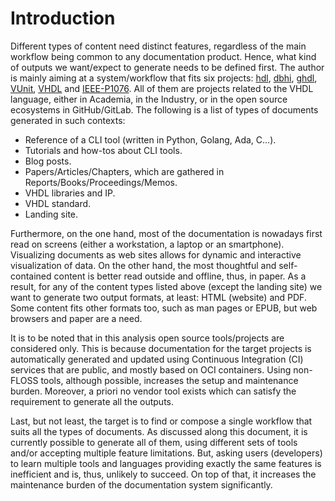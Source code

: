 # Introduction

Different types of content need distinct features, regardless of the main workflow being common to any documentation
product.
Hence, what kind of outputs we want/expect to generate needs to be defined first.
The author is mainly aiming at a system/workflow that fits six projects:
[hdl](https://github.com/hdl),
[dbhi](https://github.com/dbhi),
[ghdl](https://github.com/ghdl),
[VUnit](https://github.com/VUnit),
[VHDL](https://github.com/VHDL)
and
[IEEE-P1076](https://gitlab.com/IEEE-P1076).
All of them are projects related to the VHDL language, either in Academia, in the Industry, or in the open source
ecosystems in GitHub/GitLab.
The following is a list of types of documents generated in such contexts:

- Reference of a CLI tool (written in Python, Golang, Ada, C...).
- Tutorials and how-tos about CLI tools.
- Blog posts.
- Papers/Articles/Chapters, which are gathered in Reports/Books/Proceedings/Memos.
- VHDL libraries and IP.
- VHDL standard.
- Landing site.

Furthermore, on the one hand, most of the documentation is nowadays first read on screens (either a workstation, a
laptop or an smartphone).
Visualizing documents as web sites allows for dynamic and interactive visualization of data.
On the other hand, the most thoughtful and self-contained content is better read outside and offline, thus, in paper.
As a result, for any of the content types listed above (except the landing site) we want to generate two output formats,
at least: HTML (website) and PDF.
Some content fits other formats too, such as man pages or EPUB, but web browsers and paper are a need.

It is to be noted that in this analysis open source tools/projects are considered only.
This is because documentation for the target projects is automatically generated and updated using Continuous
Integration (CI) services that are public, and mostly based on OCI containers.
Using non-FLOSS tools, although possible, increases the setup and maintenance burden.
Moreover, a priori no vendor tool exists which can satisfy the requirement to generate all the outputs.

Last, but not least, the target is to find or compose a single workflow that suits all the types of documents.
As discussed along this document, it is currently possible to generate all of them, using different sets of tools and/or
accepting multiple feature limitations.
But, asking users (developers) to learn multiple tools and languages providing exactly the same features is inefficient
and is, thus, unlikely to succeed.
On top of that, it increases the maintenance burden of the documentation system significantly.
